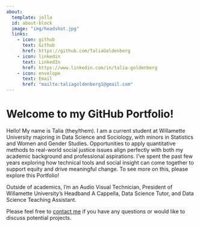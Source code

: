 ```yaml
---
about:
  template: jolla
  id: about-block
  image: "img/headshot.jpg"
  links:
    - icon: github
      text: Github
      href: https://github.com/TaliaGoldenberg
    - icon: linkedin
      text: LinkedIn
      href: https://www.linkedin.com/in/talia-goldenberg
    - icon: envelope
      text: Email
      href: "mailto:taliagoldenberg1@gmail.com"  
---
```


::: {#about-block}
:::

# Welcome to my GitHub Portfolio!

Hello! My name is Talia (they/them). I am a current student at Willamette University majoring in Data Science and Sociology, with minors in Statistics and Women and Gender Studies. Opportunities to apply quantitative methods to real-world social justice issues align perfectly with both my academic background and professional aspirations. I’ve spent the past few years exploring how technical tools and social insight can come together to support equity and drive meaningful change. To see more on this, please explore this Portfolio!

Outside of academics, I'm an Audio Visual Technician, President of Willamette University’s Headband A Cappella, Data Science Tutor, and Data Science Teaching Assistant.

Please feel free to [contact me](mailto:taliagoldenberg1@gmail.com) if you have any questions or would like to discuss potential projects.

